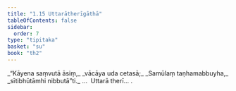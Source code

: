 ```yaml
---
title: "1.15 Uttarātherīgāthā"
tableOfContents: false
sidebar:
  order: 7
type: "tipitaka"
basket: "su"
book: "th2"
---
```



<DynamicBreadcrumb />

<Division number="15" book="th2">

<Paragraph number="30" type="verses" book="th2">
_“Kāyena saṃvutā āsiṃ,_  
_vācāya uda cetasā;_  
_Samūlaṃ taṇhamabbuyha,_  
_sītibhūtāmhi nibbutā”ti._  


</Paragraph>
</Division>

<Paragraph number="31" type="center" book="th2">
…  Uttarā therī… .
</Paragraph>